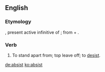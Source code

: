 ==English==

===Etymology===
{{etyl|la|en}} {{term|absistere|lang=la}}, present active infinitive of {{m|la|absistō||desist}}; from {{term|ab||from, away from|lang=la}} + {{m|la|sistō||stand}}.

===Verb===
{{en-verb}}

# {{context|obsolete|lang=en}} To stand apart from; top leave off; to [[desist]].

[[de:absist]]
[[ko:absist]]
